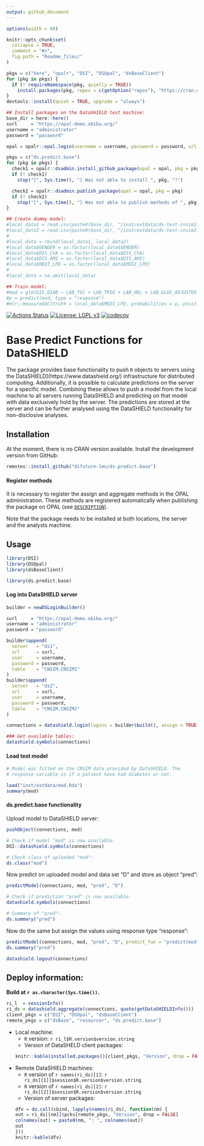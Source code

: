 ```yaml
---
output: github_document
---
```


<!-- README.md is generated from README.Rmd. Please edit that file -->

```r
options(width = 80)

knitr::opts_chunk$set(
  collapse = TRUE,
  comment = "#>",
  fig.path = "Readme_files/"
)

pkgs = c("here", "opalr", "DSI", "DSOpal", "dsBaseClient")
for (pkg in pkgs) {
  if (! requireNamespace(pkg, quietly = TRUE))
    install.packages(pkg, repos = c(getOption("repos"), "https://cran.obiba.org"))
}
devtools::install(quiet = TRUE, upgrade = "always")

## Install packages on the DataSHIELD test machine:
base_dir = here::here()
surl     = "https://opal-demo.obiba.org/"
username = "administrator"
password = "password"

opal = opalr::opal.login(username = username, password = password, url = surl)

pkgs = c("ds.predict.base")
for (pkg in pkgs) {
  check1 = opalr::dsadmin.install_github_package(opal = opal, pkg = pkg, username = "difuture-lmu")
  if (! check1)
    stop("[", Sys.time(), "] Was not able to install ", pkg, "!")

  check2 = opalr::dsadmin.publish_package(opal = opal, pkg = pkg)
  if (! check2)
    stop("[", Sys.time(), "] Was not able to publish methods of ", pkg, "!")
}

## Create dummy model:
#local_data1 = read.csv(paste0(base_dir, "/inst/extdata/ds-test-cnsim1.csv"))
#local_data2 = read.csv(paste0(base_dir, "/inst/extdata/ds-test-cnsim2.csv"))
#
#local_data = rbind(local_data1, local_data2)
#local_data$GENDER = as.factor(local_data$GENDER)
#local_data$DIS_CVA = as.factor(local_data$DIS_CVA)
#local_data$DIS_AMI = as.factor(local_data$DIS_AMI)
#local_data$MEDI_LPD = as.factor(local_data$MEDI_LPD)
#
#local_data = na.omit(local_data)

## Train model:
#mod = glm(DIS_DIAB ~ LAB_TSC + LAB_TRIG + LAB_HDL + LAB_GLUC_ADJUSTED + GENDER + DIS_CVA + MEDI_LPD + DIS_AMI, data = local_data, family = binomial())
#p = predict(mod, type = "response")
#mlr::measureAUC(truth = local_data$MEDI_LPD, probabilities = p, positive = 1)
```

[![Actions Status](https://github.com/difuture-lmu/ds.predict.base/workflows/R-CMD-check/badge.svg)](https://github.com/difuture-lmu/ds.predict.base/actions) [![License: LGPL v3](https://img.shields.io/badge/License-LGPL%20v3-blue.svg)](https://www.gnu.org/licenses/lgpl-3.0) [![codecov](https://codecov.io/gh/difuture-lmu/ds.predict.base/branch/master/graph/badge.svg?token=OLIPLWDTN5)](https://codecov.io/gh/difuture-lmu/ds.predict.base)

# Base Predict Functions for DataSHIELD

The package provides base functionality to push `R` objects to servers using the DataSHIELD](https://www.datashield.org/) infrastructure for distributed computing. Additionally, it is possible to calculate predictions on the server for a specific model. Combining these allows to push a model from the local machine to all servers running DataSHIELD and predicting on that model with data exclusively hold by the server. The predictions are stored at the server and can be further analysed using the DataSHIELD functionality for non-disclosive analyses.

## Installation

At the moment, there is no CRAN version available. Install the development version from GitHub:

```r
remotes::install_github("difuture-lmu/ds.predict.base")
```

#### Register methods

It is necessary to register the assign and aggregate methods in the OPAL administration. These methods are registered automatically when publishing the package on OPAL (see [`DESCRIPTION`](https://github.com/difuture/ds.predict.base/blob/master/DESCRIPTION)).

Note that the package needs to be installed at both locations, the server and the analysts machine.

## Usage

```r
library(DSI)
library(DSOpal)
library(dsBaseClient)

library(ds.predict.base)
```

#### Log into DataSHIELD server

```r
builder = newDSLoginBuilder()

surl     = "https://opal-demo.obiba.org/"
username = "administrator"
password = "password"

builder$append(
  server   = "ds1",
  url      = surl,
  user     = username,
  password = password,
  table    = "CNSIM.CNSIM1"
)
builder$append(
  server   = "ds2",
  url      = surl,
  user     = username,
  password = password,
  table    = "CNSIM.CNSIM2"
)

connections = datashield.login(logins = builder$build(), assign = TRUE)

### Get available tables:
datashield.symbols(connections)
```

#### Load test model

```r
# Model was fitted on the CNSIM data provided by DataSHIELD. The
# response variable is if a patient have had diabetes or not.

load("inst/extdata/mod.Rda")
summary(mod)
```


#### ds.predict.base functionality

Upload model to DataSHIELD server:
```r
pushObject(connections, mod)

# Check if model "mod" is now available:
DSI::datashield.symbols(connections)

# Check class of uploaded "mod":
ds.class("mod")
```

Now predict on uploaded model and data set "D" and store as object "pred":
```r
predictModel(connections, mod, "pred", "D")

# Check if prediction "pred" is now available:
datashield.symbols(connections)

# Summary of "pred":
ds.summary("pred")
```

Now do the same but assign the values using response type "response":
```r
predictModel(connections, mod, "pred", "D", predict_fun = "predict(mod, newdata = D, type = 'response')")
ds.summary("pred")

datashield.logout(connections)
```

## Deploy information:

__Build at `r as.character(Sys.time())`.__

```r
ri_l  = sessionInfo()
ri_ds = datashield.aggregate(connections, quote(getDataSHIELDInfo()))
client_pkgs = c("DSI", "DSOpal", "dsBaseClient")
remote_pkgs = c("dsBase", "resourcer", "ds.predict.base")
```

- Local machine:
    - `R` version: `r ri_l$R.version$version.string`
    - Version of DataSHELD client packages:
```r
knitr::kable(installed.packages()[client_pkgs, "Version", drop = FALSE])
```
- Remote DataSHIELD machines:
    - `R` version of `r names(ri_ds)[1]`: `r ri_ds[[1]]$session$R.version$version.string`
    - `R` version of `r names(ri_ds)[2]`: `r ri_ds[[2]]$session$R.version$version.string`
    - Version of server packages:
```r
dfv = do.call(cbind, lapply(names(ri_ds), function(nm) {
  out = ri_ds[[nm]]$pcks[remote_pkgs, "Version", drop = FALSE]
  colnames(out) = paste0(nm, ": ", colnames(out))
  out
}))
knitr::kable(dfv)
```


